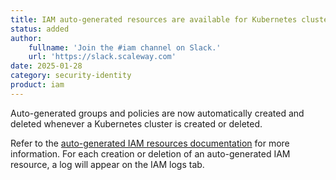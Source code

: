 ```yaml
---
title: IAM auto-generated resources are available for Kubernetes clusters
status: added
author:
    fullname: 'Join the #iam channel on Slack.'
    url: 'https://slack.scaleway.com'
date: 2025-01-28
category: security-identity
product: iam
---
```


Auto-generated groups and policies are now automatically created and deleted whenever a Kubernetes cluster is created or deleted.

Refer to the [auto-generated IAM resources documentation](/iam/reference-content/auto-generated-iam-resources/) for more information. For each creation or deletion of an auto-generated IAM resource, a log will appear on the IAM logs tab.



